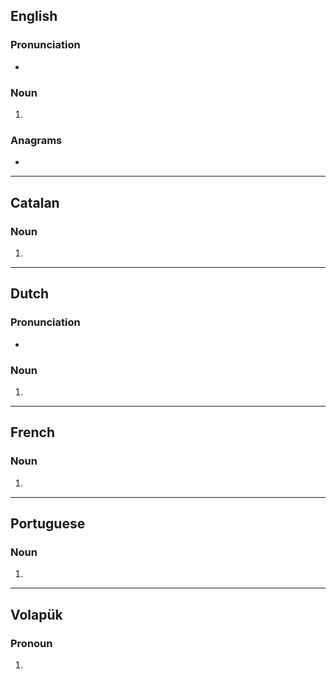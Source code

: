 {{also|ödes}}
==English==

===Pronunciation===
* {{rhymes|en|əʊdz}}

===Noun===
{{head|en|noun form}}

# {{plural of|en|ode}}

===Anagrams===
* {{anagrams|en|a=deos|Does|SOED|deos|deso|does|dose}}

----

==Catalan==

===Noun===
{{head|ca|noun form}}

# {{plural of|ca|oda}}

----

==Dutch==

===Pronunciation===
* {{audio|nl|Nl-odes.ogg|Audio}}

===Noun===
{{head|nl|noun plural form}}

# {{plural of|nl|ode}}

----

==French==

===Noun===
{{head|fr|noun form}}

# {{plural of|fr|ode}}

----

==Portuguese==

===Noun===
{{head|pt|noun form}}

# {{plural of|pt|ode}}

----

==Volapük==

===Pronoun===
{{head|vo|pronoun form}}

# {{inflection of|vo|od||dat|p}}